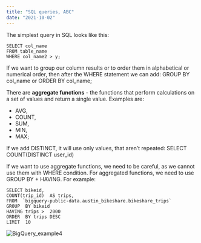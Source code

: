 ```yaml
---
title: "SQL queries, ABC"
date: "2021-10-02"
---
```

The simplest query in SQL looks like this:
```
SELECT col_name
FROM table_name
WHERE col_name2 > y;
```
If we want to group our column results or to order them in alphabetical or numerical order, then after the WHERE statement we can add:
GROUP BY col_name
or
ORDER BY col_name;

There are **aggregate functions** - the functions that perform calculations on a set of values and return a single value.
Examples are:
- AVG,
- COUNT,
- SUM,
- MIN,
- MAX;

If we add DISTINCT, it will use only values, that aren’t repeated:
SELECT COUNT(DISTINCT user_id)

If we want to use aggregate functions, we need to be careful, as we cannot use them with WHERE condition. For aggregated functions, we need to use GROUP BY + HAVING. For example:
```
SELECT bikeid,
COUNT(trip_id)  AS trips,
FROM  `bigquery-public-data.austin_bikeshare.bikeshare_trips`
GROUP  BY bikeid
HAVING trips >  2000
ORDER  BY trips DESC
LIMIT  10
```
![BigQuery_example4](./imgs/bigquery_4.png)

